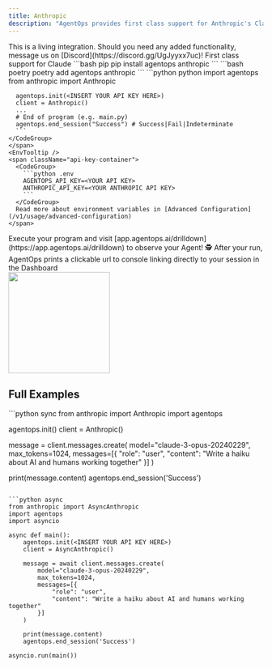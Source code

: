 ```yaml
---
title: Anthropic
description: "AgentOps provides first class support for Anthropic's Claude"
---
```



<Note>
This is a living integration. Should you need any added functionality, message us on [Discord](https://discord.gg/UgJyyxx7uc)!
</Note>

<Card title="Anthropic" icon="robot" href="https://www.anthropic.com">
    First class support for Claude
</Card>

<Steps>
  <Step title="Install the AgentOps and Anthropic SDKs">
    <CodeGroup>
      ```bash pip 
      pip install agentops anthropic
      ```
      ```bash poetry
      poetry add agentops anthropic
      ```
    </CodeGroup>
  </Step>
  <Step title="Add 3 lines of code">
    <CodeTooltip/>
    <span className="api-key-container">
    <CodeGroup>
      ```python python
      import agentops
      from anthropic import Anthropic
      
      agentops.init(<INSERT YOUR API KEY HERE>)
      client = Anthropic()
      ...
      # End of program (e.g. main.py)
      agentops.end_session("Success") # Success|Fail|Indeterminate
      ```
    </CodeGroup>
    </span>
    <EnvTooltip />
    <span className="api-key-container">
      <CodeGroup>
        ```python .env
        AGENTOPS_API_KEY=<YOUR API KEY>
        ANTHROPIC_API_KEY=<YOUR ANTHROPIC API KEY>
        ```
      </CodeGroup>
      Read more about environment variables in [Advanced Configuration](/v1/usage/advanced-configuration)
    </span>
  </Step>
  <Step title="Run your Agent">
    Execute your program and visit [app.agentops.ai/drilldown](https://app.agentops.ai/drilldown) to observe your Agent! 🕵️
    <Tip>
      After your run, AgentOps prints a clickable url to console linking directly to your session in the Dashboard
    </Tip>
    <div/>
    <Frame type="glass" caption="Clickable link to session">
      <img height="200" src="https://github.com/AgentOps-AI/agentops/blob/cf67191f13e0e2a09446a61b7393e1810b3eee95/docs/images/link-to-session.gif?raw=true" />
    </Frame>
  </Step>
</Steps>

## Full Examples

<CodeGroup>
  ```python sync
  from anthropic import Anthropic
  import agentops

  agentops.init(<INSERT YOUR API KEY HERE>)
  client = Anthropic()

  message = client.messages.create(
      model="claude-3-opus-20240229",
      max_tokens=1024,
      messages=[{
          "role": "user",
          "content": "Write a haiku about AI and humans working together"
      }]
  )

  print(message.content)
  agentops.end_session('Success')
  ```

  ```python async
  from anthropic import AsyncAnthropic
  import agentops
  import asyncio

  async def main():
      agentops.init(<INSERT YOUR API KEY HERE>)
      client = AsyncAnthropic()

      message = await client.messages.create(
          model="claude-3-opus-20240229",
          max_tokens=1024,
          messages=[{
              "role": "user",
              "content": "Write a haiku about AI and humans working together"
          }]
      )

      print(message.content)
      agentops.end_session('Success')

  asyncio.run(main())
  ```
</CodeGroup>

<script type="module" src="/scripts/github_stars.js"></script>
<script type="module" src="/scripts/link_to_api_button.js"></script>
<script type="module" src="/scripts/scroll-img-fadein-animation.js"></script>
<script type="module" src="/scripts/button_heartbeat_animation.js"></script>
<script type="css" src="/styles/styles.css"></script>
<script type="module" src="/scripts/adjust_api_dynamically.js"></script>
